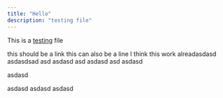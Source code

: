 ```yaml
---
title: "Hello"
description: "testing file"
---
```


This is a [testing](https://google.com) file

<Accordion title="New Accordion" defaultOpen icon="sparkles">
  this should be a link
</Accordion>

<Info>
  this can also be a line
</Info>

<Card title="New Card" icon="sparkles">
  I think this work alreadasdasd
</Card>

<CardGroup cols="2">
  <Card title="New Card" icon="sparkles">
    asdasdsad  asd asdasd
  </Card>
  <Card title="New Card" icon="sparkles">
    asd asdasd asd asdasd
  </Card>
</CardGroup>

asdasd

<Steps>
  <Step title="New Step" icon="spaghetti-monster-flying" stepNumber="5">
    asdasd
  </Step>
  <Step title="New Step">
    asdasd
  </Step>
  <Step title="New Step">
    asdasd
  </Step>
</Steps>